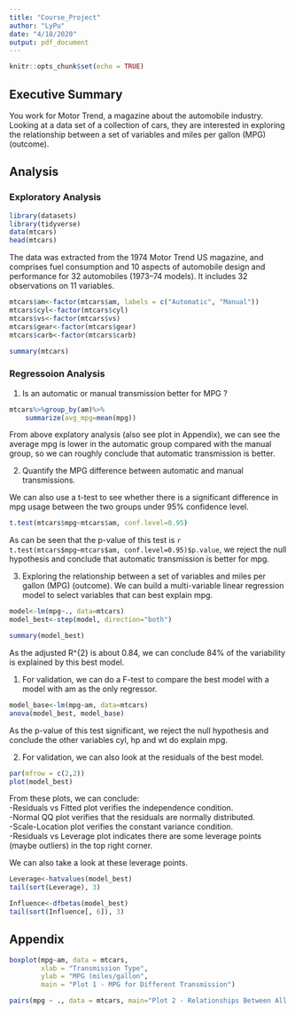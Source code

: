 ```yaml
---
title: "Course_Project"
author: "LyPu"
date: "4/18/2020"
output: pdf_document
---
```


```r
knitr::opts_chunk$set(echo = TRUE)
```

## Executive Summary
You work for Motor Trend, a magazine about the automobile industry. Looking at a data set of a collection of cars, they are interested in exploring the relationship between a set of variables and miles per gallon (MPG) (outcome). 

## Analysis
### Exploratory Analysis

```r
library(datasets)
library(tidyverse)
data(mtcars)
head(mtcars)
```

The data was extracted from the 1974 Motor Trend US magazine, and comprises fuel consumption and 10 aspects of automobile design and performance for 32 automobiles (1973–74 models). It includes 32 observations on 11 variables.

```r
mtcars$am<-factor(mtcars$am, labels = c("Automatic", "Manual"))
mtcars$cyl<-factor(mtcars$cyl)
mtcars$vs<-factor(mtcars$vs)
mtcars$gear<-factor(mtcars$gear)
mtcars$carb<-factor(mtcars$carb)

summary(mtcars)
```


### Regressoion Analysis
1. Is an automatic or manual transmission better for MPG ?
```r
mtcars%>%group_by(am)%>%
    summarize(avg_mpg=mean(mpg))
```

From above explatory analysis (also see plot in Appendix), we can see the average mpg is lower in the automatic group compared with the manual group, so we can roughly conclude that automatic transmission is better. 

2. Quantify the MPG difference between automatic and manual transmissions.  

We can also use a t-test to see whether there is a significant difference in mpg usage between the two groups under 95% confidence level.

```r
t.test(mtcars$mpg~mtcars$am, conf.level=0.95)
```
As can be seen that the p-value of this test is `r t.test(mtcars$mpg~mtcars$am, conf.level=0.95)$p.value`, we reject the null hypothesis and conclude that automatic transmission is better for mpg.

3. Exploring the relationship between a set of variables and miles per gallon (MPG) (outcome).
We can build a multi-variable linear regression model to select variables that can best explain mpg.

```r
model<-lm(mpg~., data=mtcars)
model_best<-step(model, direction="both")
```

```r
summary(model_best)
```
As the adjusted R^{2} is about 0.84, we can conclude 84% of the variability is explained by this best model. 

(1) For validation, we can do a F-test to compare the best model with a model with am as the only regressor.
```r
model_base<-lm(mpg~am, data=mtcars)
anova(model_best, model_base)
```

As the p-value of this test significant, we reject the null hypothesis and conclude the other variables cyl, hp and wt do explain mpg.

(2) For validation, we can also look at the residuals of the best model. 

```r
par(mfrow = c(2,2))
plot(model_best)
```
From these plots, we can conclude:  
-Residuals vs Fitted plot verifies the independence condition.   
-Normal QQ plot verifies that the residuals are normally distributed.  
-Scale-Location plot verifies the constant variance condition.  
-Residuals vs Leverage plot indicates there are some leverage points (maybe outliers) in the top right corner.

We can also take a look at these leverage points.

```r
Leverage<-hatvalues(model_best)
tail(sort(Leverage), 3)
```
```r
Influence<-dfbetas(model_best)
tail(sort(Influence[, 6]), 3)
```

## Appendix
```r
boxplot(mpg~am, data = mtcars,
        xlab = "Transmission Type",
        ylab = "MPG (miles/gallon",
        main = "Plot 1 - MPG for Different Transmission")
```

```r
pairs(mpg ~ ., data = mtcars, main="Plot 2 - Relationships Between All Variables")

```